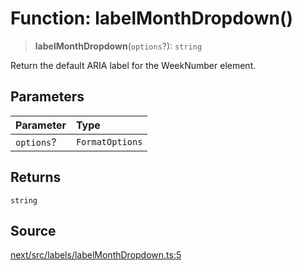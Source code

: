 # Function: labelMonthDropdown()

> **labelMonthDropdown**(`options`?): `string`

Return the default ARIA label for the WeekNumber element.

## Parameters

| Parameter | Type |
| :------ | :------ |
| `options`? | `FormatOptions` |

## Returns

`string`

## Source

[next/src/labels/labelMonthDropdown.ts:5](https://github.com/gpbl/react-day-picker/blob/86f49ff11/next/src/labels/labelMonthDropdown.ts#L5)
